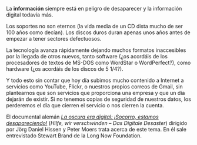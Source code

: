 {{header|1=Preservación digital}}

{{youtube|1=jzQyHLd8jYo|2=right}}

La '''información''' siempre está en peligro de desaparecer y la información digital todavía más.

Los soportes no son eternos (la vida media de un CD dista mucho de ser 100 años como decían). Los discos duros duran apenas unos años antes de empezar a tener sectores defectuosos.

La tecnología avanza rápidamente dejando muchos formatos inaccesibles por la llegada de otros nuevos, tanto software (¿os acordáis de los procesadores de textos de MS-DOS como WordStar o WordPerfect?), como hardware (¿os acordáis de los discos de 5 1/4?).

Y todo esto sin contar que hoy día subimos mucho contenido a Internet a servicios como YouTube, Flickr, o nuestros propios correos de Gmail, sin plantearnos que son servicios que proporciona una empresa y que un día dejarán de existir. Si no tenemos copias de seguridad de nuestros datos, los perderemos el día que cierren el servicio o nos cierren la cuenta.

El documental alemán ''[https://www.youtube.com/watch?v=jzQyHLd8jYo La oscura era digital: ¡Socorro, estamos desapareciendo!]'' (''Hilfe, wir verschwinden – Das Digitale Desaster'') dirigido por Jörg Daniel Hissen y Peter Moers trata acerca de este tema. En él sale entrevistado Stewart Brand de la Long Now Foundation.

<!--
15M archive

Archive Team

Jamendo

WikiTeam
-->

{{footer}}
